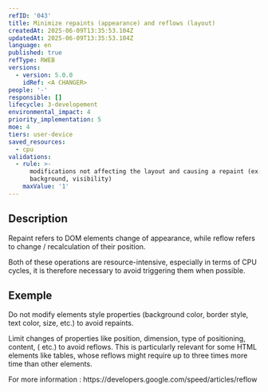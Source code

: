 ```yaml
---
refID: '043'
title: Minimize repaints (appearance) and reflows (layout)
createdAt: 2025-06-09T13:35:53.104Z
updatedAt: 2025-06-09T13:35:53.104Z
language: en
published: true
refType: RWEB
versions:
  - version: 5.0.0
    idRef: <A CHANGER>
people: '-'
responsible: []
lifecycle: 3-developement
environmental_impact: 4
priority_implementation: 5
moe: 4
tiers: user-device
saved_resources:
  - cpu
validations:
  - rule: >-
      modifications not affecting the layout and causing a repaint (ex: color,
      background, visibility)
    maxValue: '1'
---
```


## Description

Repaint refers to DOM elements change of appearance, while reflow refers to change / recalculation of their position.

Both of these operations are resource-intensive, especially in terms of CPU cycles, it is therefore necessary to avoid triggering them when possible.

## Exemple

Do not modify elements style properties (background color, border style, text color, size, etc.) to avoid repaints.

Limit changes of properties like position, dimension, type of positioning, content, ( etc.) to avoid reflows. 
This is particularly relevant for some HTML elements like tables, whose reflows might require up to three times more  time than other elements.

For more information :
https\://developers.google.com/speed/articles/reflow 
